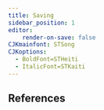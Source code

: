 ```yaml
---
title: Saving
sidebar_position: 1
editor:
    render-on-save: false
CJKmainfont: STSong
CJKoptions:
  - BoldFont=STHeiti
  - ItalicFont=STKaiti
---
```


## References

::: {#refs}
:::